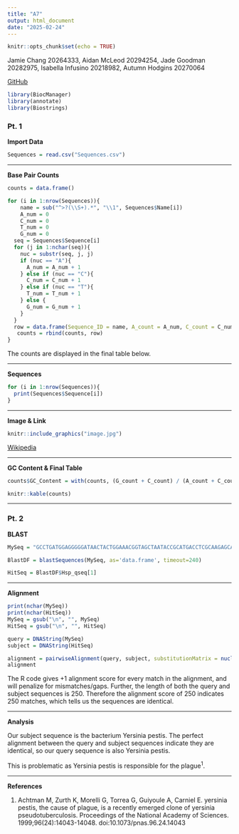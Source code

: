 ```yaml
---
title: "A7"
output: html_document
date: "2025-02-24"
---
```


```r
knitr::opts_chunk$set(echo = TRUE)
```

Jamie Chang 20264333, Aidan McLeod 20294254, Jade Goodman 20282975, Isabella Infusino 20218982, Autumn Hodgins 20270064

[GitHub](https://github.com/jamiechang03/Rentrez)

```r
library(BiocManager)
library(annotate)
library(Biostrings)
```

### Pt. 1

**Import Data**

```r
Sequences = read.csv("Sequences.csv")
```

------------------------------------------------------------------------

**Base Pair Counts**

```r
counts = data.frame()

for (i in 1:nrow(Sequences)){
    name = sub("^>?(\\S+).*", "\\1", Sequences$Name[i])
    A_num = 0
    C_num = 0
    T_num = 0
    G_num = 0
  seq = Sequences$Sequence[i]
  for (j in 1:nchar(seq)){
    nuc = substr(seq, j, j)
    if (nuc == "A"){
      A_num = A_num + 1
    } else if (nuc == "C"){
      C_num = C_num + 1
    } else if (nuc == "T"){
      T_num = T_num + 1
    } else {
      G_num = G_num + 1
    }
  }
  row = data.frame(Sequence_ID = name, A_count = A_num, C_count = C_num, T_count = T_num, G_count = G_num)
   counts = rbind(counts, row)
}
```

The counts are displayed in the final table below.

------------------------------------------------------------------------

**Sequences**

```r
for (i in 1:nrow(Sequences)){
  print(Sequences$Sequence[i])
}
```

------------------------------------------------------------------------

**Image & Link**

```r
knitr::include_graphics("image.jpg")
```

[Wikipedia](https://en.wikipedia.org/wiki/Borrelia_burgdorferi)

------------------------------------------------------------------------

**GC Content & Final Table**

```r
counts$GC_Content = with(counts, (G_count + C_count) / (A_count + C_count + T_count + G_count) * 100)

knitr::kable(counts)
```

------------------------------------------------------------------------

### Pt. 2

**BLAST**

```r
MySeq = "GCCTGATGGAGGGGGATAACTACTGGAAACGGTAGCTAATACCGCATGACCTCGCAAGAGCAAAGTGGGGGACCTTAGGGCCTCACGCCATCGGATGAACCCAGATGGGATTAGCTAGTAGGTGGGGTAATGGCTCACCTAGGCGACGATCCCTAGCTGGTCTGAGAGGATGACCAGCCACACTGGAACTGAGACACGGTCCAGACTCCTACGGGAGGCAGCAGTGGGGAATATTGCACAATGGGCGCAA"
```

```r
BlastDF = blastSequences(MySeq, as='data.frame', timeout=240)
```

```r
HitSeq = BlastDF$Hsp_qseq[1]
```

------------------------------------------------------------------------

**Alignment**

```r
print(nchar(MySeq))
print(nchar(HitSeq))
MySeq = gsub("\n", "", MySeq)
HitSeq = gsub("\n", "", HitSeq)

query = DNAString(MySeq)
subject = DNAString(HitSeq)

alignment = pairwiseAlignment(query, subject, substitutionMatrix = nucleotideSubstitutionMatrix())
alignment
```

The R code gives +1 alignment score for every match in the alignment, and will penalize for mismatches/gaps. Further, the length of both the query and subject sequences is 250. Therefore the alignment score of 250 indicates 250 matches, which tells us the sequences are identical.

------------------------------------------------------------------------

**Analysis**

Our subject sequence is the bacterium Yersinia pestis. The perfect alignment between the query and subject sequences indicate they are identical, so our query sequence is also Yersinia pestis.

This is problematic as Yersinia pestis is responsible for the plague^1^.

***

**References**

1. Achtman M, Zurth K, Morelli G, Torrea G, Guiyoule A, Carniel E. yersinia pestis, the cause of plague, is a recently emerged clone of yersinia pseudotuberculosis. Proceedings of the National Academy of Sciences. 1999;96(24):14043-14048. doi:10.1073/pnas.96.24.14043 